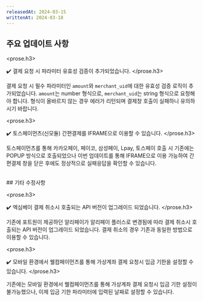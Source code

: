 ```yaml
---
releasedAt: 2024-03-15
writtenAt: 2024-03-18
---
```



## 주요 업데이트 사항

<prose.h3>
  <PaymentV1 />

  ✔️ 결제 요청 시 파라미터 유효성 검증이 추가되었습니다.
</prose.h3>

결제 요청 시 필수 파라미터인 `amount`와 `merchant_uid`에 대한 유효성 검증 로직이 추가되었습니다.
`amount`는 number 형식으로, `merchant_uid`는 string 형식으로 요청해야 합니다.
형식이 올바르지 않는 경우 에러가 리턴되며 결제창 호출이 실패하니 유의하시기 바랍니다.

<prose.h3>
  <PaymentV1 /> <PaymentV2 />

  ✔️ 토스페이먼츠(신모듈) 간편결제를 IFRAME으로 이용할 수 있습니다.
</prose.h3>

토스페이먼츠를 통해 카카오페이, 페이코, 삼성페이, Lpay, 토스페이 호출 시 기존에는 POPUP 방식으로 호출되었으나
이번 업데이트를 통해 IFRAME으로 이용 가능하여 간편결제 창을 닫은 후에도 정상적으로 실패응답을 확인할 수 있습니다.

<br />
## 기타 수정사항

<prose.h3>
  <PaymentV1 />

  ✔️ 엑심베이 결제 취소시 호출되는 API 버전이 업그레이드 되었습니다.
</prose.h3>

기존에 포트원이 제공하던 알리페이가 알리페이 플러스로 변경됨에 따라 결제 취소시 호출되는 API 버전이 업그레이드 되었습니다. 결제 취소의 경우 기존과 동일한 방법으로 이용할 수 있습니다.

<prose.h3>
  <PaymentV2 />

  ✔️ 모바일 환경에서 웰컴페이먼츠를 통해 가상계좌 결제 요청시 입금 기한을 설정할 수 있습니다.
</prose.h3>

기존에는 모바일 환경에서 웰컴페이먼츠를 통해 가상계좌 결제 요청시 입금 기한 설정이 불가능했으나, 이제 입금 기한 파라미터에 입력된 날짜로 설정할 수 있습니다.
